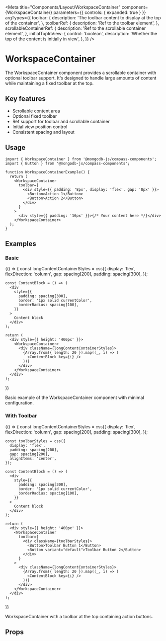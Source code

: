 
<Meta
  title="Components/Layout/WorkspaceContainer"
  component={WorkspaceContainer}
  parameters={{ controls: { expanded: true } }}
  argTypes={{
    toolbar: {
      description: 'The toolbar content to display at the top of the container',
    },
    toolbarRef: {
      description: 'Ref to the toolbar element',
    },
    scrollableContainerRef: {
      description: 'Ref to the scrollable container element',
    },
    initialTopInView: {
      control: 'boolean',
      description: 'Whether the top of the content is initially in view',
    },
  }}
/>

# WorkspaceContainer

The WorkspaceContainer component provides a scrollable container with optional toolbar support.
It's designed to handle large amounts of content while maintaining a fixed toolbar at the top.

## Key features

- Scrollable content area
- Optional fixed toolbar
- Ref support for toolbar and scrollable container
- Initial view position control
- Consistent spacing and layout

## Usage

```tsx
import { WorkspaceContainer } from '@mongodb-js/compass-components';
import { Button } from '@mongodb-js/compass-components';

function WorkspaceContainerExample() {
  return (
    <WorkspaceContainer
      toolbar={
        <div style={{ padding: '8px', display: 'flex', gap: '8px' }}>
          <Button>Action 1</Button>
          <Button>Action 2</Button>
        </div>
      }
    >
      <div style={{ padding: '16px' }}>{/* Your content here */}</div>
    </WorkspaceContainer>
  );
}
```

## Examples

### Basic

<Story name="Basic">
  {() => {
    const longContentContainerStyles = css({
      display: 'flex',
      flexDirection: 'column',
      gap: spacing[200],
      padding: spacing[300],
    });

    const ContentBlock = () => (
      <div
        style={{
          padding: spacing[300],
          border: '1px solid currentColor',
          borderRadius: spacing[100],
        }}
      >
        Content block
      </div>
    );

    return (
      <div style={{ height: '400px' }}>
        <WorkspaceContainer>
          <div className={longContentContainerStyles}>
            {Array.from({ length: 20 }).map((_, i) => (
              <ContentBlock key={i} />
            ))}
          </div>
        </WorkspaceContainer>
      </div>
    );

}}

</Story>

Basic example of the WorkspaceContainer component with minimal configuration.

### With Toolbar

<Story name="WithToolbar">
  {() => {
    const longContentContainerStyles = css({
      display: 'flex',
      flexDirection: 'column',
      gap: spacing[200],
      padding: spacing[300],
    });

    const toolbarStyles = css({
      display: 'flex',
      padding: spacing[200],
      gap: spacing[200],
      alignItems: 'center',
    });

    const ContentBlock = () => (
      <div
        style={{
          padding: spacing[300],
          border: '1px solid currentColor',
          borderRadius: spacing[100],
        }}
      >
        Content block
      </div>
    );

    return (
      <div style={{ height: '400px' }}>
        <WorkspaceContainer
          toolbar={
            <div className={toolbarStyles}>
              <Button>Toolbar Button 1</Button>
              <Button variant="default">Toolbar Button 2</Button>
            </div>
          }
        >
          <div className={longContentContainerStyles}>
            {Array.from({ length: 20 }).map((_, i) => (
              <ContentBlock key={i} />
            ))}
          </div>
        </WorkspaceContainer>
      </div>
    );

}}

</Story>

WorkspaceContainer with a toolbar at the top containing action buttons.

## Props

<Controls />
